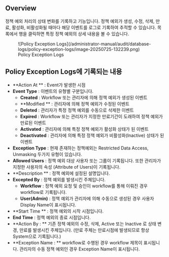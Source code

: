 ## Overview

정책 예외 처리의 상태 변화를 기록하고 기능입니다. 정책 예외가 생성, 수정, 삭제, 만료, 활성화, 비활성화될 때마다 해당 이벤트를 로그로 기록하여 추적할 수 있습니다. 목록에서 행을 클릭하면 특정 정책 예외의 상세 내용을 볼 수 있습니다.

<figure data-layout="center" data-align="center">
![Policy Exception Logs](/administrator-manual/audit/database-logs/policy-exception-logs/image-20250725-132239.png)
<figcaption>
Policy Exception Logs
</figcaption>
</figure>


## Policy Exception Logs에 기록되는 내용

*  **Action At ** : Event가 발생한 시점
*  **Event Type**  : 이벤트의 유형별 구분입니다. 
    *  **Created**  : Workflow 또는 관리자에 의해 정책 예외가 생성된 이벤트
    *  **Modified ** : 관리자에 의해 정책 예외가 수정된 이벤트
    *  **Deleted**  : 관리자가 특정 정책 예외를 수동으로 삭제한 이벤트
    *  **Expired**  : Workflow 또는 관리자가 지정한 만료기간이 도래하여 정책 예외가 만료된 이벤트
    *  **Activated**  : 관리자에 의해 특정 정책 예외가 활성화 상태가 된 이벤트
    *  **Deactivated**  : 관리자에 의해 특정 정책 예외가 비활성화(Inactive) 상태가 된 이벤트 
*  **Exception Type**  : 현재 존재하는 정책예외는 Restricted Data Access, Unmasking 두가지 유형이 있습니다.
*  **Allowed Users**  : 정책 예외 대상 사용자 또는 그룹이 기록됩니다. 또한 관리자가 지정한 사용자의 속성 (Attribute of Users)이 기록됩니다.
*  **Description ** : 정잭 예외에 설정된 설명입니다.
*  **Excepted By**  : 정책 예외를 발생시킨 주체입니다. 
    *  **Workflow**  : 정책 예외 요청 및 승인이 workflow를 통해 이뤄진 경우 workflow로 기록됩니다.
    *  **User(Admin)**  : 정책 예외가 관리자에 의해 수동으로 생성된 경우 사용자 Display Name이 표시됩니다. 
*  **Start Time ** : 정책 예외의 시작 시점입니다.
*  **End Time**  : 정책 예외의 종료 시점입니다.
*  **Action By : ** 기존 정책 예외의 수정, 삭제, Active 또는 Inactive 로 상태 변경, 만료를 발생시킨 주체입니다. (만료 주체는 만료시점에 발생되므로 항상 System으로 기록됩니다.)
*  **Exception Name : ** workflow로 수행된 경우 workflow 제목이 표시됩니다. 관리자의 수동 정책 예외인 경우 Exception Name이 표시됩니다.


